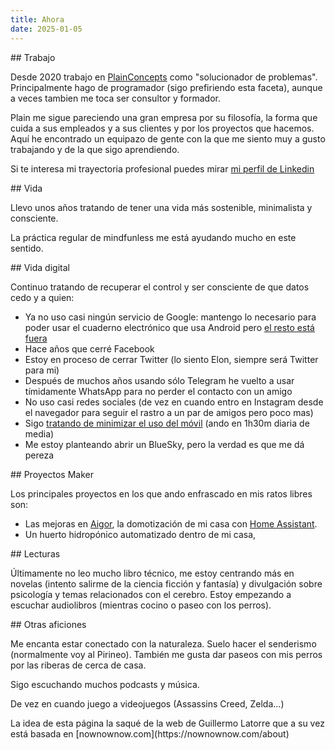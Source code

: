 ```yaml
---
title: Ahora
date: 2025-01-05
---
```


<Section >
## Trabajo

Desde 2020 trabajo en [PlainConcepts](https://plainconcepts.com) como "solucionador de problemas". Principalmente hago de programador (sigo prefiriendo esta faceta), aunque a veces tambien me toca ser consultor y formador.

Plain me sigue pareciendo una gran empresa por su filosofía, la forma que cuida a sus empleados y a sus clientes y por los proyectos que hacemos. Aquí he encontrado un equipazo de gente con la que me siento muy a gusto trabajando y de la que sigo aprendiendo.

Si te interesa mi trayectoria profesional puedes mirar [mi perfil de Linkedin](https://linkedin.com/in/francho)

</Section>

<Section>
## Vida

Llevo unos años tratando de tener una vida más sostenible, minimalista y consciente.

La práctica regular de mindfunless me está ayudando mucho en este sentido.

</Section>

<Section >
## Vida digital

Continuo tratando de recuperar el control y ser consciente de que datos cedo y a quien:

- Ya no uso casi ningún servicio de Google: mantengo lo necesario para poder usar el cuaderno electrónico que usa Android pero [el resto está fuera](/uso/)
- Hace años que cerré Facebook
- Estoy en proceso de cerrar Twitter (lo siento Elon, siempre será Twitter para mi)
- Después de muchos años usando sólo Telegram he vuelto a usar tímidamente WhatsApp para no perder el contacto con un amigo
- No uso casi redes sociales (de vez en cuando entro en Instagram desde el navegador para seguir el rastro a un par de amigos pero poco mas)
- Sigo [tratando de minimizar el uso del móvil](/blog/2019-05-01-5-consejos-para-usar-el-movil/) (ando en 1h30m diaria de media)
- Me estoy planteando abrir un BlueSky, pero la verdad es que me dá pereza

</Section>

<Section>
## Proyectos Maker

Los principales proyectos en los que ando enfrascado en mis ratos libres son:

- Las mejoras en [Aigor](/proyectos/aigor), la domotización de mi casa con [Home Assistant](https://www.home-assistant.io/).
- Un huerto hidropónico automatizado dentro de mi casa,

</Section>

<Section>
## Lecturas

Últimamente no leo mucho libro técnico, me estoy centrando más en novelas (intento salirme de la ciencia ficción y fantasía) y divulgación sobre psicología y temas relacionados con el cerebro.
Estoy empezando a escuchar audiolibros (mientras cocino o paseo con los perros).

</Section>

<Section >
## Otras aficiones

Me encanta estar conectado con la naturaleza. Suelo hacer el senderismo (normalmente voy al Pirineo). También me gusta dar paseos con mis perros por las riberas de cerca de casa.

Sigo escuchando muchos podcasts y música.

De vez en cuando juego a videojuegos (Assassins Creed, Zelda...)

</Section>

<Section type="disclaimer">
  La idea de esta página la saqué de la web de Guillermo Latorre que a su vez
  está basada en [nownownow.com](https://nownownow.com/about)
</Section>
